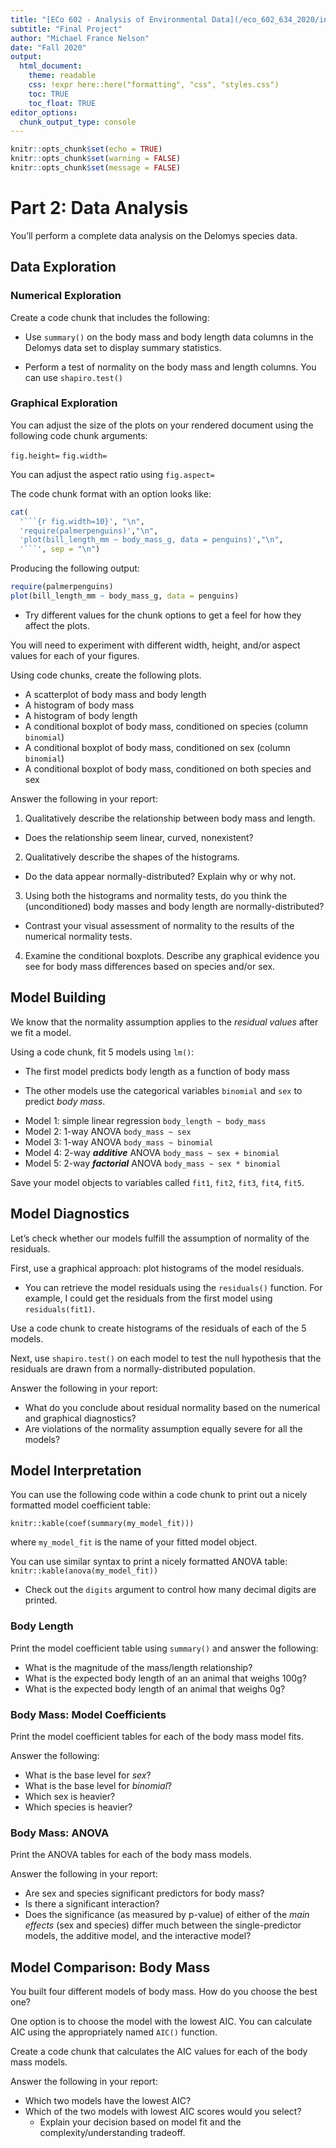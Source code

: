 ```yaml
---
title: "[ECo 602 - Analysis of Environmental Data](/eco_602_634_2020/index.html){target='_blank'}"
subtitle: "Final Project"
author: "Michael France Nelson"
date: "Fall 2020"
output:
  html_document:
    theme: readable
    css: !expr here::here("formatting", "css", "styles.css")
    toc: TRUE
    toc_float: TRUE
editor_options: 
  chunk_output_type: console
---
```


```r
knitr::opts_chunk$set(echo = TRUE)
knitr::opts_chunk$set(warning = FALSE)
knitr::opts_chunk$set(message = FALSE)

```




# Part 2: Data Analysis

You'll perform a complete data analysis on the Delomys species data.


## Data Exploration

### Numerical Exploration

Create a code chunk that includes the following:

- Use `summary()` on the body mass and body length data columns in the Delomys data set to display summary statistics.

- Perform a test of normality on the body mass and length columns.  You can use `shapiro.test()`


### Graphical Exploration

<div class="notes"> You can adjust the size of the plots on your rendered document using the following code chunk arguments:

`fig.height=`
`fig.width=`

You can adjust the aspect ratio using
`fig.aspect=`

The code chunk format with an option looks like:

```r
cat(
  '```{r fig.width=10}', "\n",
  'require(palmerpenguins)',"\n",
  'plot(bill_length_mm ~ body_mass_g, data = penguins)',"\n",
  '```', sep = "\n")
```

Producing the following output:

```r
require(palmerpenguins)
plot(bill_length_mm ~ body_mass_g, data = penguins)
```

- Try different values for the chunk options to get a feel for how they affect the plots.

</div>

You will need to experiment with different width, height, and/or aspect values for each of your figures.



Using code chunks, create the following plots.


- A scatterplot of body mass and body length
- A histogram of body mass
- A histogram of body length
- A conditional boxplot of body mass, conditioned on species (column `binomial`)
- A conditional boxplot of body mass, conditioned on sex (column `binomial`)
- A conditional boxplot of body mass, conditioned on both species and sex


<div class="questions">

Answer the following in your report:

1. Qualitatively describe the relationship between body mass and length.
- Does the relationship seem linear, curved, nonexistent?

2. Qualitatively describe the shapes of the histograms.
- Do the data appear normally-distributed? Explain why or why not.

3. Using both the histograms and normality tests, do you think the (unconditioned) body masses and body length are normally-distributed?
- Contrast your visual assessment of normality to the results of the numerical normality tests.

4. Examine the conditional boxplots.  Describe any graphical evidence you see for body mass differences based on species and/or sex.


</div>



## Model Building

We know that the normality assumption applies to the *residual values* after we fit a model.

Using a code chunk, fit 5 models using `lm()`:

- The first model predicts body length as a function of body mass

- The other models use the categorical variables `binomial` and `sex` to predict *body mass*.

<div class="instructions">

- Model 1: simple linear regression `body_length ~ body_mass`
- Model 2: 1-way ANOVA `body_mass ~ sex`
- Model 3: 1-way ANOVA `body_mass ~ binomial`
- Model 4: 2-way ***additive*** ANOVA `body_mass ~ sex + binomial`
- Model 5: 2-way ***factorial*** ANOVA `body_mass ~ sex * binomial`

</div>

Save your model objects to variables called `fit1`, `fit2`, `fit3`, `fit4`, `fit5`.



## Model Diagnostics

Let's check whether our models fulfill the assumption of normality of the residuals.

First, use a graphical approach: plot histograms of the model residuals.

- You can retrieve the model residuals using the `residuals()` function.  For example, I could get the residuals from the first model using `residuals(fit1)`.

Use a code chunk to create histograms of the residuals of each of the 5 models.

Next, use `shapiro.test()` on each model to test the null hypothesis that the residuals are drawn from a normally-distributed population.


<div class="questions">

Answer the following in your report:

- What do you conclude about residual normality based on the numerical and graphical diagnostics?
- Are violations of the normality assumption equally severe for all the models?

</div>



## Model Interpretation

<div class="hints"> 

You can use the following code within a code chunk to print out a nicely formatted model coefficient table:

`knitr::kable(coef(summary(my_model_fit)))`

where `my_model_fit` is the name of your fitted model object.

You can use similar syntax to print a nicely formatted ANOVA table:
`knitr::kable(anova(my_model_fit))`

- Check out the `digits` argument to control how many decimal digits are printed.

</div>




### Body Length

Print the model coefficient table using `summary()` and answer the following:


<div class="questions">
- What is the magnitude of the mass/length relationship?
- What is the expected body length of an an animal that weighs 100g?
- What is the expected body length of an animal that weighs 0g?
</div>



### Body Mass: Model Coefficients

Print the model coefficient tables for each of the body mass model fits.


<div class="questions">
Answer the following:

- What is the base level for *sex*?
- What is the base level for *binomial*?
- Which sex is heavier?
- Which species is heavier?
</div>




### Body Mass: ANOVA

Print the ANOVA tables for each of the body mass models.

<div class="questions">
Answer the following in your report:

- Are sex and species significant predictors for body mass?
- Is there a significant interaction?
- Does the significance (as measured by p-value) of either of the *main effects* (sex and species) differ much between the single-predictor models, the additive model, and the interactive model?
</div>




## Model Comparison: Body Mass

You built four different models of body mass.  How do you choose the best one?

One option is to choose the model with the lowest AIC.  You can calculate AIC using the appropriately named `AIC()` function.

Create a code chunk that calculates the AIC values for each of the body mass models.

<div class="questions">

Answer the following in your report:

- Which two models have the lowest AIC?
- Which of the two models with lowest AIC scores would you select?
  - Explain your decision based on model fit and the complexity/understanding tradeoff.

</div>

